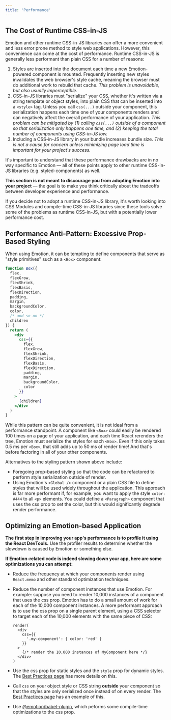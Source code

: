 ```yaml
---
title: 'Performance'
---
```


## The Cost of Runtime CSS-in-JS

Emotion and other runtime CSS-in-JS libraries can offer a more convenient and less error prone method to style web applications. However, this convenience can come at the cost of performance. Runtime CSS-in-JS is generally less performant than plain CSS for a number of reasons:

1. Styles are inserted into the document each time a new Emotion-powered component is mounted. Frequently inserting new styles invalidates the web browser's style cache, meaning the browser must do additional work to rebuild that cache. _This problem is unavoidable, but also usually imperceptible._
1. CSS-in-JS libraries must "serialize" your CSS, whether it's written via a string template or object styles, into plain CSS that can be inserted into a `<style>` tag. Unless you call `css(...)` outside your component, this serialization happens each time one of your components renders and can negatively affect the overall performance of your application. _This problem can be mitigated by (1) calling `css(...)` outside of a component so that serialization only happens one time, and (2) keeping the total number of components using CSS-in-JS low._
1. Including a CSS-in-JS library in your bundle increases bundle size. _This is not a cause for concern unless minimizing page load time is important for your project's success._

It's important to understand that these performance drawbacks are in no way specific to Emotion — all of these points apply to other runtime CSS-in-JS libraries (e.g. styled-components) as well.

**This section is not meant to discourage you from adopting Emotion into your project** — the goal is to make you think critically about the tradeoffs between developer experience and performance.

If you decide not to adopt a runtime CSS-in-JS library, it's worth looking into CSS Modules and compile-time CSS-in-JS libraries since these tools solve some of the problems as runtime CSS-in-JS, but with a potentially lower performance cost.

## Performance Anti-Pattern: Excessive Prop-Based Styling

When using Emotion, it can be tempting to define components that serve as "style primitives" such as a `<Box>` component:

```jsx
function Box({
  flex,
  flexGrow,
  flexShrink,
  flexBasis,
  flexDirection,
  padding,
  margin,
  backgroundColor,
  color,
  /* and so on */
  children
}) {
  return (
    <div
      css={{
        flex,
        flexGrow,
        flexShrink,
        flexDirection,
        flexBasis,
        flexDirection,
        padding,
        margin,
        backgroundColor,
        color
      }}
    >
      {children}
    </div>
  )
}
```

While this pattern can be quite convenient, it is not ideal from a performance standpoint. A component like `<Box>` could easily be rendered 100 times on a page of your application, and each time React rerenders the tree, Emotion must serialize the styles for each `<Box>`. Even if this only takes 0.5 ms per `<Box>`, that still adds up to 50 ms of render time! And that's before factoring in all of your other components.

Alternatives to the styling pattern shown above include:

- Foregoing prop-based styling so that the code can be refactored to perform style serialization outside of render.
- Using Emotion's `<Global />` component or a plain CSS file to define styles that will be used widely throughout the application. This approach is far more performant if, for example, you want to apply the style `color: #444` to all `<p>` elements. You could define a `<Paragraph>` component that uses the css prop to set the color, but this would significantly degrade render performance.

## Optimizing an Emotion-based Application

**The first step in improving your app's performance is to profile it using the React DevTools.** Use the profiler results to determine whether the slowdown is caused by Emotion or something else.

**If Emotion-related code is indeed slowing down your app, here are some optimizations you can attempt:**

- Reduce the frequency at which your components render using `React.memo` and other standard optimization techniques.
- Reduce the number of component instances that use Emotion. For example: suppose you need to render 10,000 instances of a component that uses the css prop. Emotion has to do a small amount of work for each of the 10,000 component instances. A more performant approach is to use the css prop on a single parent element, using a CSS selector to target each of the 10,000 elements with the same piece of CSS:

  ```tsx
  render(
    <div
      css={{
        '.my-component': { color: 'red' }
      }}
    >
      {/* render the 10,000 instances of MyComponent here */}
    </div>
  )
  ```

- Use the css prop for static styles and the `style` prop for dynamic styles. The [Best Practices page](/docs/best-practices#use-the-style-prop-for-dynamic-styles) has more details on this.
- Call `css` on your object style or CSS string **outside** your component so that the styles are only serialized once instead of on every render. The [Best Practices page](/docs/best-practices#consider-defining-styles-outside-your-components) has an example of this.
- Use [@emotion/babel-plugin](/docs/babel.mdx), which peforms some compile-time optimizations to the css prop.

